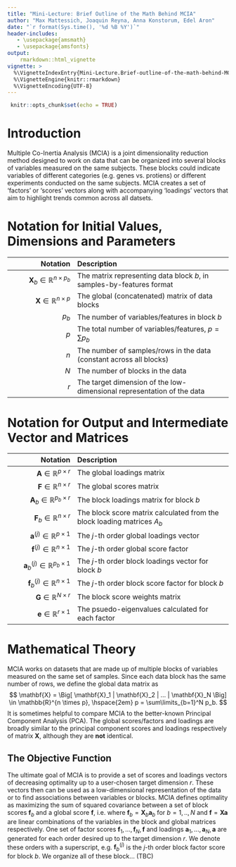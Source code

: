 ---
title: "Mini-Lecture: Brief Outline of the Math Behind MCIA"
author: "Max Mattessich, Joaquin Reyna, Anna Konstorum, Edel Aron"
date: "`r format(Sys.time(), '%d %B %Y')`"
header-includes:
   - \usepackage{amsmath}
   - \usepackage{amsfonts}
output: 
    rmarkdown::html_vignette
vignette: >
  %\VignetteIndexEntry{Mini-Lecture.Brief-outline-of-the-math-behind-MCIA}
  %\VignetteEngine{knitr::rmarkdown}
  %\VignetteEncoding{UTF-8}
---

```{r setup, include=FALSE}
 knitr::opts_chunk$set(echo = TRUE)
```

\newcommand{\mb}[1]{\mathbf{#1}}
\newcommand{\var}{\text{var}}
\newcommand{\cov}{\text{cov}}
<!-- \DeclareMathOperator*{\argmax}{argmax } -->

# Introduction
Multiple Co-Inertia Analysis (MCIA) is a joint dimensionality reduction method designed to work on data that can be organized into several blocks of variables measured on the same subjects. These blocks could indicate variables of different categories (e.g. genes vs. protiens) or different experiments conducted on the same subjects. MCIA creates a set of 'factors' or 'scores' vectors along with accompanying 'loadings' vectors that aim to highlight trends common across all datsets. 

# Notation for Initial Values, Dimensions and Parameters
| Notation | Description |
|--:|:------|
| $\mb X_b \in \mathbb{R}^{n \times p_b}$ | The matrix representing data block $b$, in samples-by-features format |
| $\mb X \in \mathbb{R}^{n \times p}$ | The global (concatenated) matrix of data blocks |
| $p_b$ | The number of variables/features in block $b$ |
| $p$ | The total number of variables/features, $p = \sum p_b$ |
| $n$ | The number of samples/rows in the data (constant across all blocks) | 
| $N$ | The number of blocks in the data |
| $r$ | The target dimension of the low-dimensional representation of the data|

# Notation for Output and Intermediate Vector and Matrices 
| Notation | Description |
|--:|:------|
| $\mb A \in \mathbb{R}^{p \times r}$ | The global loadings matrix |
| $\mb F \in \mathbb{R}^{n \times r}$  | The global scores matrix |
| $\mb A_b \in \mathbb{R}^{p_b \times r}$ | The block loadings matrix for block $b$ |
| $\mb F_b \in \mathbb{R}^{n \times r}$  | The block score matrix calculated from the block loading matrices $A_b$ |
| $\mb a^{(j)} \in \mathbb{R}^{p \times 1}$ | The $j$-th order global loadings vector |
| $\mb f^{(j)} \in \mathbb{R}^{n \times 1}$  | The $j$-th order global score factor |
| $\mb a_b^{(j)} \in \mathbb{R}^{p_b \times 1}$ | The $j$-th order block loadings vector for block $b$ |
| $\mb f_b^{(j)} \in \mathbb{R}^{n \times 1}$  | The $j$-th order block score factor for block $b$ |
| $\mb G \in \mathbb{R}^{N \times r}$  | The block score weights matrix |
| $\mb e \in \mathbb{R}^{r \times 1}$  | The psuedo-eigenvalues calculated for each factor |

# Mathematical Theory
MCIA works on datasets that are made up of multiple blocks of variables measured on the same set of samples. Since each data block has the same number of rows, we define the global data matrix as
$$
\mb X = \Big[ \mb X_1 | \mb X_2 | ... | \mb X_N \Big] \in \mathbb{R}^{n \times p}, \hspace{2em} p = \sum\limits_{b=1}^N p_b.
$$
It is sometimes helpful to compare MCIA to the better-known Principal Component Analysis (PCA). The global scores/factors and loadings are broadly similar to the principal component scores and loadings respectively of matrix $\mb X$, although they are **not** identical.

## The Objective Function
The ultimate goal of MCIA is to provide a set of scores and loadings vectors of decreasing optimality up to a user-chosen target dimension $r$. These vectors then can be used as a low-dimensional representation of the data or to find associations between variables or blocks. MCIA defines optimality as maximizing the sum of squared covariance between a set of block scores $\mb f_b$ and a global score $\mb f$, i.e.
\begin{equation}
	\label{eq:mcia_optimCrit}
	\text{argmax}_{\mb f_1,...,\mb f_N,\mb f} \hspace{0.5em} \sum_{b=1}^N\text{cov}^2(\mb f_b,\mb f ),
\end{equation} 
where $\mb f_b = \mb X_b \mb a_b$ for $b=1,..,N$ and $\mb f = \mb X \mb a$ are linear combinations of the variables in the block and global matrices respectively. One set of factor scores $\mb f_1,...,\mb f_N, \mb f$ and loadings $\mb a_1,...,\mb a_N, \mb a$ are generated for each order desired up to the target dimension $r$. We denote these orders with a superscript, e.g. $\mb f_b^{(j)}$ is the $j$-th order block factor score for block $b$. We organize all of these block... (TBC)


